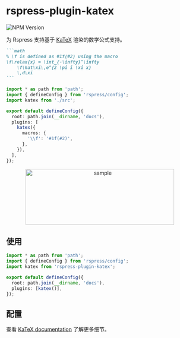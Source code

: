 # rspress-plugin-katex

![NPM Version](https://img.shields.io/npm/v/rspress-plugin-katex)


<SourceCode href="https://github.com/linbudu599/rspress-plugins/tree/main/packages/rspress-plugin-katex" />

为 Rspress 支持基于 [KaTeX](https://katex.org/) 渲染的数学公式支持。

````markdown
```math
% \f is defined as #1f(#2) using the macro
\f\relax{x} = \int_{-\infty}^\infty
    \f\hat\xi\,e^{2 \pi i \xi x}
    \,d\xi
```
````

```ts
import * as path from 'path';
import { defineConfig } from 'rspress/config';
import katex from './src';

export default defineConfig({
  root: path.join(__dirname, 'docs'),
  plugins: [
    katex({
      macros: {
        '\\f': '#1f(#2)',
      },
    }),
  ],
});
```

<div align="center">
  <img
    src="https://raw.githubusercontent.com/linbudu599/rspress-plugins/main/packages/rspress-plugin-katex/image.png"
    alt="sample"
    width="400"
    height="150"
  />
</div>

## 使用

<PackageManagerTabs command="add rspress-plugin-katex -D" />

```ts
import * as path from 'path';
import { defineConfig } from 'rspress/config';
import katex from 'rspress-plugin-katex';

export default defineConfig({
  root: path.join(__dirname, 'docs'),
  plugins: [katex()],
});
```

## 配置

查看 [KaTeX documentation](https://katex.org/docs/options.html) 了解更多细节。
